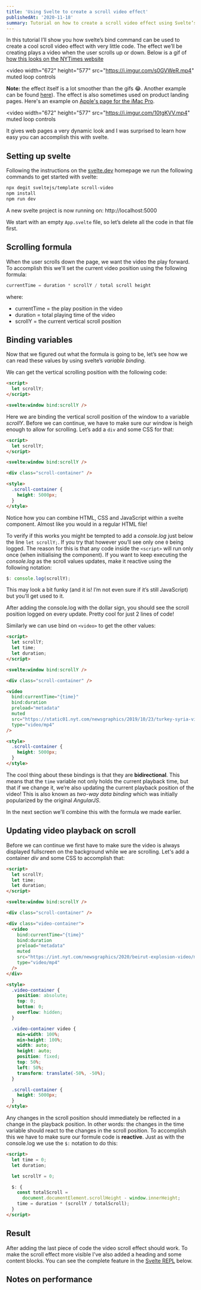 ```yaml
---
title: 'Using Svelte to create a scroll video effect'
publishedAt: '2020-11-18'
summary: Tutorial on how to create a scroll video effect using Svelte’s powerful bind command.
---
```


In this tutorial I’ll show you how svelte’s bind command can be used to create a cool scroll video effect with very little code. The effect we’ll be creating plays a video when the user scrolls up or down. Below is a gif of [how this looks on the NYTimes website](https://www.nytimes.com/interactive/2019/10/30/world/middleeast/syria-turkey-maps.html)

<video
  width="672"
  height="577"
  src="https://i.imgur.com/s0GVWeR.mp4"
  muted
  loop
  controls
></video>

**Note:** the effect itself is a lot smoother than the gifs 😂. Another example can be found [here](https://www.nytimes.com/interactive/2020/09/09/world/middleeast/beirut-explosion.html)). The effect is also sometimes used on product landing pages. Here's an example on [Apple's page for the iMac Pro](https://www.apple.com/imac-pro/).

<video
  width="672"
  height="577"
  src="https://i.imgur.com/10tgKVV.mp4"
  muted
  loop
  controls
></video>

It gives web pages a very dynamic look and I was surprised to learn how easy you can accomplish this with svelte.

## Setting up svelte

Following the instructions on the [svelte.dev](https://svelte.dev) homepage we run the following commands to get started with svelte:

```bash
npx degit sveltejs/template scroll-video
npm install
npm run dev
```

A new svelte project is now running on: http://localhost:5000

We start with an empty `App.svelte` file, so let’s delete all the code in that file first.

## Scrolling formula

When the user scrolls down the page, we want the video the play forward. To accomplish this we'll set the current video position using the following formula:

```js
currentTime = duration * scrollY / total scroll height
```

where:

- currentTime = the play position in the video
- duration = total playing time of the video
- scrollY = the current vertical scroll position

## Binding variables

Now that we figured out what the formula is going to be, let’s see how we can read these values by using svelte’s _variable binding_.

We can get the vertical scrolling position with the following code:

```html
<script>
  let scrollY;
</script>

<svelte:window bind:scrollY />
```

Here we are binding the vertical scroll position of the window to a variable _scrollY_. Before we can continue, we have to make sure our window is heigh enough to allow for scrolling. Let’s add a `div` and some CSS for that:

```html
<script>
  let scrollY;
</script>

<svelte:window bind:scrollY />

<div class="scroll-container" />

<style>
  .scroll-container {
    height: 5000px;
  }
</style>
```

Notice how you can combine HTML, CSS and JavaScript within a svelte component. Almost like you would in a regular HTML file!

To verify if this works you might be tempted to add a _console.log_ just below the line `let scrollY;`. If you try that however you’ll see only one `0` being logged. The reason for this is that any code inside the `<script>` will run only once (when initialising the component). If you want to keep executing the _console.log_ as the scroll values updates, make it reactive using the following notation:

```js
$: console.log(scrollY);
```

This may look a bit funky (and it is! I’m not even sure if it’s still JavaScript) but you’ll get used to it.

After adding the console.log with the dollar sign, you should see the scroll position logged on every update. Pretty cool for just 2 lines of code!

Similarly we can use bind on `<video>` to get the other values:

```html {3,4,11-18}
<script>
  let scrollY;
  let time;
  let duration;
</script>

<svelte:window bind:scrollY />

<div class="scroll-container" />

<video
  bind:currentTime="{time}"
  bind:duration
  preload="metadata"
  muted
  src="https://static01.nyt.com/newsgraphics/2019/10/23/turkey-syria-video-upload/71ab097907156ca46fb7ffd4d21dfbd119fb47e8/syria-turkey-reconstruct-7-800.mp4"
  type="video/mp4"
/>

<style>
  .scroll-container {
    height: 5000px;
  }
</style>
```

The cool thing about these bindings is that they are **bidirectional**. This means that the `time` variable not only holds the current playback time, but that if we change it, we’re also updating the current playback position of the video! This is also known as _two-way data binding_ which was initially popularized by the original _AngularJS_.

In the next section we'll combine this with the formula we made earlier.

## Updating video playback on scroll

Before we can continue we first have to make sure the video is always displayed fullscreen on the background while we are scrolling. Let's add a container _div_ and some CSS to accomplish that:

```html {11,20, 23-39}
<script>
  let scrollY;
  let time;
  let duration;
</script>

<svelte:window bind:scrollY />

<div class="scroll-container" />

<div class="video-container">
  <video
    bind:currentTime="{time}"
    bind:duration
    preload="metadata"
    muted
    src="https://int.nyt.com/newsgraphics/2020/beirut-explosion-video/main/warehouse-800.mp4"
    type="video/mp4"
  />
</div>

<style>
  .video-container {
    position: absolute;
    top: 0;
    bottom: 0;
    overflow: hidden;
  }

  .video-container video {
    min-width: 100%;
    min-height: 100%;
    width: auto;
    height: auto;
    position: fixed;
    top: 50%;
    left: 50%;
    transform: translate(-50%, -50%);
  }

  .scroll-container {
    height: 5000px;
  }
</style>
```

Any changes in the scroll position should immediately be reflected in a change in the playback position. In other words: the changes in the time variable should react to the changes in the scroll position. To accomplish this we have to make sure our formule code is **reactive**. Just as with the console.log we use the `$:` notation to do this:

```html {2,5,7-11}
<script>
  let time = 0;
  let duration;

  let scrollY = 0;

  $: {
    const totalScroll =
      document.documentElement.scrollHeight - window.innerHeight;
    time = duration * (scrollY / totalScroll);
  }
</script>
```

## Result

After adding the last piece of code the video scroll effect should work. To make the scroll effect more visible I've also added a heading and some content blocks. You can see the complete feature in the [Svelte REPL](https://svelte.dev/repl/850d34e7f22b4a13935a078b62c2e19a?version=3.29.7) below.

## Notes on performance
